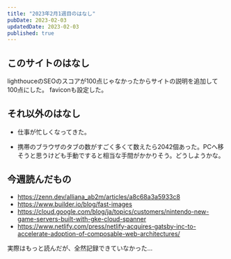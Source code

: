```yaml
---
title: "2023年2月1週目のはなし"
pubDate: 2023-02-03
updatedDate: 2023-02-03
published: true
---
```


## このサイトのはなし

lighthouceのSEOのスコアが100点じゃなかったからサイトの説明を追加して100点にした。
faviconも設定した。

## それ以外のはなし

- 仕事が忙しくなってきた。

- 携帯のブラウザのタブの数がすごく多くて数えたら2042個あった。PCへ移そうと思うけども手動ですると相当な手間がかかりそう。どうしようかな。

## 今週読んだもの

- https://zenn.dev/alliana_ab2m/articles/a8c68a3a5933c8
- https://www.builder.io/blog/fast-images
- https://cloud.google.com/blog/ja/topics/customers/nintendo-new-game-servers-built-with-gke-cloud-spanner
- https://www.netlify.com/press/netlify-acquires-gatsby-inc-to-accelerate-adoption-of-composable-web-architectures/

実際はもっと読んだが、全然記録できていなかった...
